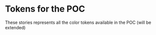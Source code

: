 # Tokens for the POC

These stories represents all the color tokens available in the POC (will be extended)
